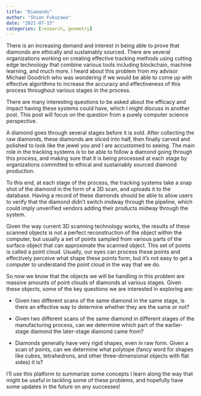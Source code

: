 ```yaml
---
title: "Diamonds"
author: "Shion Fukuzawa"
date: "2021-07-15"
categories: [research, geometry]
---
```


There is an increasing demand and interest in being able to prove that diamonds are ethically and sustainably sourced. There are several organizations working on creating effective tracking methods using cutting edge technology that combine various tools including blockchain, machine learning, and much more. I heard about this problem from my advisor Michael Goodrich who was wondering if we would be able to come up with effective algorithms to increase the accuracy and effectiveness of this process throughout various stages in the process.

There are many interesting questions to be asked about the efficacy and impact having these systems could have, which I might discuss in another post. This post will focus on the question from a purely computer science perspective.

A diamond goes through several stages before it is sold. After collecting the raw diamonds, these diamonds are sliced into half, then finally carved and polished to look like the jewel you and I are accustomed to seeing. The main role in the tracking systems is to be able to follow a diamond going through this process, and making sure that it is being processed at each stage by organizations committed to ethical and sustainably sourced diamond production.

To this end, at each stage of the process, the tracking systems take a snap shot of the diamond in the form of a 3D scan, and uploads it to the database. Having a record of these diamonds should be able to allow users to verify that the diamond didn’t switch midway through the pipeline, which could imply unverified vendors adding their products midway through the system.

Given the way current 3D scanning technology works, the results of these scanned objects is not a perfect reconstruction of the object within the computer, but usually a set of points sampled from various parts of the surface object that can approximate the scanned object. This set of points is called a point cloud. Usually, our eyes can process these points and effectively perceive what shape these points form, but it’s not easy to get a computer to understand the point cloud in the way that we do.

So now we know that the objects we will be handling in this problem are massive amounts of point clouds of diamonds at various stages. Given these objects, some of the key questions we are interested in exploring are:

- Given two different scans of the same diamond in the same stage, is there an effective way to determine whether they are the same or not?

- Given two different scans of the same diamond in different stages of the manufacturing process, can we determine which part of the earlier-stage diamond the later-stage diamond came from?

- Diamonds generally have very rigid shapes, even in raw form. Given a scan of points, can we determine what polytope (fancy word for shapes like cubes, tetrahedrons, and other three-dimensional objects with flat sides) it is?

I’ll use this platform to summarize some concepts I learn along the way that might be useful in tackling some of these problems, and hopefully have some updates in the future on any successes!

